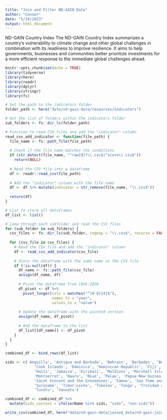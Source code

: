 ```yaml
---
title: "Join and Filter ND-GAIN Data"
author: "Connor"
date: "5/19/2023"
output: html_document
---
```



ND-GAIN Country Index
The ND-GAIN Country Index summarizes a country's vulnerability to climate change and other global challenges in combination with its readiness to improve resilience. It aims to help governments, businesses and communities better prioritize investments for a more efficient response to the immediate global challenges ahead.


```r
knitr::opts_chunk$set(echo = TRUE)
library(tidyverse)
library(here)
library(readr)
library(dplyr)
library(stringr)
library(fs)
```


```r
# Set the path to the indicators folder
folder_path <- here("data/nd-gain-data/resources/indicators")

# Get the list of folders within the indicators folder
sub_folders <- fs::dir_ls(folder_path)

# Function to read CSV files and add the "indicator" column
read_csv_add_indicator <- function(file_path) {
  file_name <- fs::path_file(file_path)
  
  # Check if the file name matches the conditions
  if (str_detect(file_name, "^raw[0]?\\.csv$|^score\\.csv$"))
    return(NULL)
  
  # Read the CSV file into a dataframe
  df <- readr::read_csv(file_path)
  
  # Add the "indicator" column with the file name
  df <- df %>% mutate(indicator = str_remove(file_name, "\\.csv$"))
  
  return(df)
}

# List to store all dataframes
df_list <- list()

# Loop through each subfolder and read the CSV files
for (sub_folder in sub_folders) {
  csv_files <- fs::dir_ls(sub_folder, regexp = "\\.csv$", recurse = FALSE)
  
  for (csv_file in csv_files) {
    # Read the CSV file and add the "indicator" column
    df <- read_csv_add_indicator(csv_file)
    
    # Store the dataframe with the same name as the CSV file
    if (!is.null(df)) {
      df_name <- fs::path_file(csv_file)
      assign(df_name, df)
      
      # Pivot the dataframe from 1995:2020
      df_pivot <- df %>% 
        pivot_longer(cols = matches("^[0-9]{4}$"), 
                     names_to = "year", 
                     values_to = "value")
      
      # Update the dataframe with the pivoted version
      assign(df_name, df_pivot)
      
      # Add the dataframe to the list
      df_list[[df_name]] <- df_pivot
    }
  }
}
```

```r
combined_df <- bind_rows(df_list)
```

```r
sids <- c('Anguilla', 'Antigua and Barbuda', 'Bahrain', 'Barbados', 'Belize', 'Cabo Verde', 'Comoros', 
             'Cook Islands', 'Dominica', 'Dominican Republic', 'Fiji', 'Grenada', 'Guinea-Bissau', 'Guyana', 
             'Haiti', 'Jamaica', 'Kiribati', 'Maldives', 'Marshall Islands', 'Mauritius', 'Micronesia', 
             'Montserrat', 'Nauru', 'Niue', 'Palau', 'Papua New Guinea', 'Saint Kitts and Nevis', 'Saint Lucia', 
             'Saint Vincent and the Grenadines', 'Samoa', 'Sao Tome and Principe', 'Seychelles', 'Solomon Islands', 
             'Suriname', 'Timor-Leste', 'Tokelau', 'Tonga', 'Trinidad and Tobago', 'Turks and Caicos Islands', 
             'Tuvalu', 'Vanuatu')
```

```r
combined_df <- combined_df %>%
  mutate(sids_context = ifelse(Name %in% sids, "sids", "non-sids"))
```


```r
write_csv(combined_df, here("data/nd-gain-data/joined_data/nd-gain-joined.csv"))
```





<!-- ```{r} -->
<!-- # Loop through each dataframe and select rows where Name is in SIDS -->
<!-- for (df_name in ls(pattern = "\\.csv$")) { -->
<!--   df <- get(df_name) -->
<!--   df_filtered <- df %>% filter(Name %in% sids) -->

<!--   # Update the dataframe with the filtered version -->
<!--   assign(df_name, df_filtered) -->

<!--   df_list[[df_name]] <- df_filtered -->
<!-- } -->
<!-- ``` -->


<!-- ```{r} -->
<!-- combined_df_sids <- bind_rows(df_list) -->
<!-- ``` -->



<!-- ```{r} -->
<!-- write_csv(combined_df_sids, here("data/nd-gain-data/joined_data/nd-gain-joined-sids.csv")) -->
<!-- ``` -->



